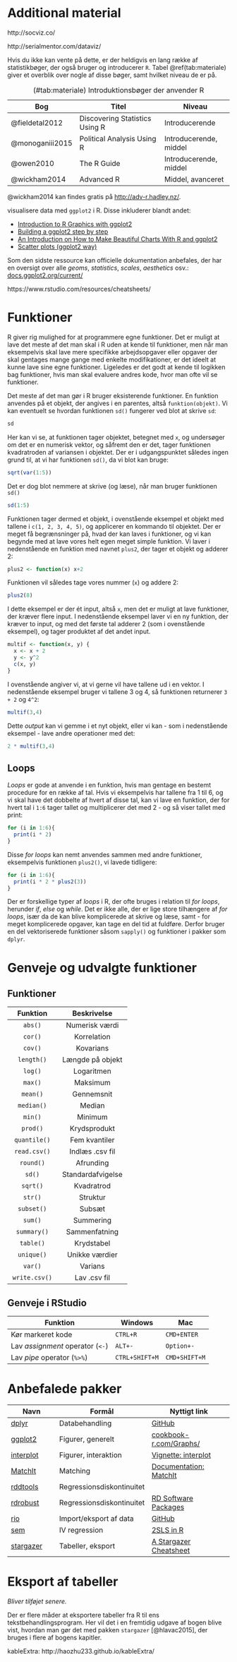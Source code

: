 \appendix

# Additional material

http://socviz.co/


http://serialmentor.com/dataviz/

Hvis du ikke kan vente på dette, er der heldigvis en lang række af statistikbøger, der også bruger og introducerer `R`. Tabel \@ref(tab:materiale) giver et overblik over nogle af disse bøger, samt hvilket niveau de er på.

| Bog             | Titel                          | Niveau                 |
|-----------------|--------------------------------|------------------------|
| @fieldetal2012  | Discovering Statistics Using R | Introducerende         |
| @monoganiii2015 | Political Analysis Using R     | Introducerende, middel |
| @owen2010       | The R Guide                    | Introducerende, middel |
| @wickham2014    | Advanced R                     | Middel, avanceret      |
Table: (\#tab:materiale) Introduktionsbøger der anvender R

@wickham2014 kan findes gratis på [http://adv-r.hadley.nz/](http://adv-r.hadley.nz/).

visualisere data med `ggplot2` i R. Disse inkluderer blandt andet:

- [Introduction to R Graphics with ggplot2](http://tutorials.iq.harvard.edu/R/Rgraphics/Rgraphics.html)
- [Building a ggplot2 step by step](https://matthewdharris.com/2016/08/12/ggplot2-step-by-step/)
- [An Introduction on How to Make Beautiful Charts With R and ggplot2](http://minimaxir.com/2015/02/ggplot-tutorial/)
- [Scatter plots (ggplot2 way)](http://moc.environmentalinformatics-marburg.de/gitbooks/publicationQualityGraphics/_book/chapters/02_data_visualisation/scatter_ggplot2.html)

Som den sidste ressource kan officielle dokumentation anbefales, der har en oversigt over alle _geoms_, _statistics_, _scales_, _aesthetics_ osv.: [docs.ggplot2.org/current/](http://docs.ggplot2.org/current/)

https://www.rstudio.com/resources/cheatsheets/

# Funktioner

R giver rig mulighed for at programmere egne funktioner. Det er muligt at lave det meste af det man skal i R uden at kende til funktioner, men når man eksempelvis skal lave mere specifikke arbejdsopgaver eller opgaver der skal gentages mange gange med enkelte modifikationer, er det ideelt at kunne lave sine egne funktioner. Ligeledes er det godt at kende til logikken bag funktioner, hvis man skal evaluere andres kode, hvor man ofte vil se funktioner.

Det meste af det man gør i R bruger eksisterende funktioner. En funktion anvendes på et objekt, der angives i en parentes, altså `funktion(objekt)`. Vi kan eventuelt se hvordan funktionen `sd()` fungerer ved blot at skrive `sd`:

```r
sd
```
Her kan vi se, at funktionen tager objektet, betegnet med `x`, og undersøger om det er en numerisk vektor, og såfremt den er det, tager funktionen kvadratroden af variansen i objektet. Der er i udgangspunktet således ingen grund til, at vi har funktionen `sd()`, da vi blot kan bruge:

```r
sqrt(var(1:5))
```

Det er dog blot nemmere at skrive (og læse), når man bruger funktionen `sd()`

```r
sd(1:5)
```

Funktionen tager dermed et objekt, i ovenstående eksempel et objekt med tallene i `c(1, 2, 3, 4, 5)`, og applicerer en kommando til objektet. Der er meget få begrænsninger på, hvad der kan laves i funktioner, og vi kan begynde med at lave vores helt egen meget simple funktion. Vi laver i nedenstående en funktion med navnet `plus2`, der tager et objekt og adderer 2:

```r
plus2 <- function(x) x+2
```

Funktionen vil således tage vores nummer (`x`) og addere 2:

```r
plus2(8)
```

I dette eksempel er der ét input, altså `x`, men det er muligt at lave funktioner, der kræver flere input. I nedenstående eksempel laver vi en ny funktion, der kræver to input, og med det første tal adderer 2 (som i ovenstående eksempel), og tager produktet af det andet input. 

```r
multif <- function(x, y) {
  x <- x + 2
  y <- y^2
  c(x, y)
}
```

I ovenstående angiver vi, at vi gerne vil have tallene ud i en vektor. I nedenstående eksempel bruger vi tallene 3 og 4, så funktionen returnerer `3 + 2` og `4^2`:

```r
multif(3,4)
```

Dette _output_ kan vi gemme i et nyt objekt, eller vi kan - som i nedenstående eksempel - lave andre operationer med det:

```r
2 * multif(3,4)
```

## Loops
_Loops_ er gode at anvende i en funktion, hvis man gentage en bestemt procedure for en række af tal. Hvis vi eksempelvis har tallene fra 1 til 6, og vi skal have det dobbelte af hvert af disse tal, kan vi lave en funktion, der for hvert tal i `1:6` tager tallet og multiplicerer det med 2 - og så viser tallet med print:

```r
for (i in 1:6){
  print(i * 2)
}
```

Disse _for loops_ kan nemt anvendes sammen med andre funktioner, eksempelvis funktionen `plus2()`, vi lavede tidligere:

```r
for (i in 1:6){
  print(i * 2 * plus2(3))
}
```

Der er forskellige typer af _loops_ i R, der ofte bruges i relation til _for loops_, herunder _if_, _else_ og _while_. Det er ikke alle, der er lige store tilhængere af _for loops_, især da de kan blive komplicerede at skrive og læse, samt - for meget komplicerede opgaver, kan tage en del tid at fuldføre. Derfor bruger en del vektoriserede funktioner såsom `sapply()` og funktioner i pakker som `dplyr`.

# Genveje og udvalgte funktioner
## Funktioner

--------------------------------------
  Funktion             Beskrivelse
-------------------- -----------------
  `abs()`              Numerisk værdi          
  
  `cor()`              Korrelation      
  
  `cov()`              Kovarians
  
  `length()`           Længde på objekt
  
  `log()`              Logaritmen
  
  `max()`              Maksimum
  
  `mean()`             Gennemsnit
  
  `median()`           Median
  
  `min()`              Minimum
  
  `prod()`             Krydsprodukt
  
  `quantile()`         Fem kvantiler
  
  `read.csv()`         Indlæs .csv fil
  
  `round()`            Afrunding
  
  `sd()`               Standardafvigelse
  
  `sqrt()`             Kvadratrod
  
  `str()`              Struktur
  
  `subset()`           Subsæt
  
  `sum()`              Summering
  
  `summary()`          Sammenfatning
  
  `table()`            Krydstabel
  
  `unique()`           Unikke værdier
  
  `var()`              Varians
  
  `write.csv()`        Lav .csv fil

-------------------- -----------------



## Genveje i RStudio

| Funktion                         | Windows        | Mac           |
|----------------------------------|----------------|---------------|
| Kør markeret kode                | `CTRL+R`       | `CMD+ENTER`   |
| Lav _assignment_ operator (`<-`) | `ALT+-`        | `Option+-`    |
| Lav _pipe_ operator (`%>%`)      | `CTRL+SHIFT+M` | `CMD+SHIFT+M` |

# Anbefalede pakker {#ref-anpakker}

| Navn                                                     | Formål                    | Nyttigt link                                                                                               |
|----------------------------------------------------------|---------------------------|------------------------------------------------------------------------------------------------------------|
| [dplyr](http://CRAN.R-project.org/package=dplyr)         | Databehandling            | [GitHub](https://github.com/hadley/dplyr)                                                                  |
| [ggplot2](http://CRAN.R-project.org/package=ggplot2)     | Figurer, generelt         | [cookbook-r.com/Graphs/](http://www.cookbook-r.com/Graphs/)                                                |
| [interplot](http://CRAN.R-project.org/package=interplot) | Figurer, interaktion      | [Vignette: interplot](https://cran.r-project.org/web/packages/interplot/vignettes/interplot-vignette.html) |
| [MatchIt](http://CRAN.R-project.org/package=MatchIt)     | Matching                  | [Documentation: MatchIt](http://r.iq.harvard.edu/docs/matchit/2.4-20/)                                     |
| [rddtools](http://CRAN.R-project.org/package=rddtools)   | Regressionsdiskontinuitet |                                                                                                            |
| [rdrobust](http://CRAN.R-project.org/package=rdrobust)   | Regressionsdiskontinuitet | [RD Software Packages](https://sites.google.com/site/rdpackages/rdrobust)                                  |
| [rio](http://CRAN.R-project.org/package=rio)             | Import/eksport af data    | [GitHub](https://github.com/leeper/rio)                                                                    |
| [sem](http://CRAN.R-project.org/package=sem)             | IV regression             | [2SLS in R](http://www.polsci.ucsb.edu/faculty/glasgow/ps207/ps207_class2.r)                               |
| [stargazer](http://CRAN.R-project.org/package=stargazer) | Tabeller, eksport         | [A Stargazer Cheatsheet](http://jakeruss.com/cheatsheets/stargazer.html)                                   |

# Eksport af tabeller

_Bliver tilføjet senere._

Der er flere måder at eksportere tabeller fra R til ens tekstbehandlingsprogram. Her vil det i en fremtidig udgave af bogen blive vist, hvordan man gør det med pakken `stargazer` [@hlavac2015], der bruges i flere af bogens kapitler.

kableExtra: http://haozhu233.github.io/kableExtra/


